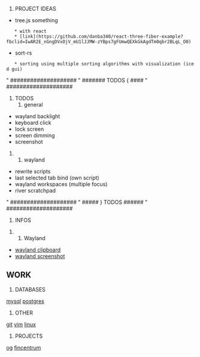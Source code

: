 # PROJECT IDEAS
* tree.js something
    * with react
    * [link](https://github.com/danba340/react-three-fiber-example?fbclid=IwAR2E_nGngDVxOjV_mU1lJJMW-zYBps7gFUmwQEXkGkAgdTm0qbr2BLqL_O0)
* sort-rs
    * sorting using multiple sorting algorithms with visualization (iced gui)

" ####################
" ####### TODOS { ####
" ####################

# TODOS
## general
* wayland backlight
* keyboard click
* lock screen
* screen dimming
* screenshot
## wayland
* rewrite scripts
* last selected tab bind (own script)
* wayland workspaces (multiple focus)
* river scratchpad

" ####################
" ##### } TODOS ######
" ####################

# INFOS

## Wayland
* [[wayland clipboard]]
* [[wayland screenshot]]

== WORK ==

# DATABASES
[[mysql]]
[[postgres]]

# OTHER
[[git]]
[[vim]]
[[linux]]

# PROJECTS
[[og]]
[[fincentrum]]
